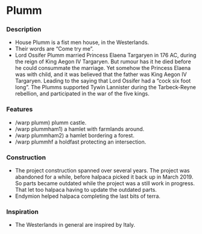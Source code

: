 
# Plumm

<ProjectDetails
  floatRight
  region="Westerlands"
  house="House Plumm"
  type="Castle"
  status="Completed"
  warp="/warp plumm"
  projectLead="halpaca7"
  dateStarted="September 19, 2015"
  dateCompleted="September 19, 2015"
/>

### Description

- House Plumm is a fist men house, in the Westerlands.
- Their words are “Come try me”.
- Lord Ossifer Plumm married Princess Elaena Targaryen in 176 AC, during the reign of King Aegon IV Targaryen. But rumour has it he died before he could consummate the marriage. Yet somehow the Princess Elaena was with child, and it was believed that the father was King Aegon IV Targaryen. Leading to the saying that Lord Ossifer had a “cock six foot long”. The Plumms supported Tywin Lannister during the Tarbeck-Reyne rebellion, and participated in the war of the five kings.

### Features

- /warp plumm) plumm castle.
- /warp plummham1) a hamlet with farmlands around.
- /warp plummham2) a hamlet bordering a forest.
- /warp plummhf a holdfast protecting an intersection.

### Construction

- The project construction spanned over several years. The project was abandoned for a while, before halpaca picked it back up in March 2019. So parts became outdated while the project was a still work in progress. That let too halpaca having to update the outdated parts.
- Endymion helped halpaca completing the last bits of terra.

### Inspiration

- The Westerlands in general are inspired by Italy.

